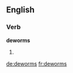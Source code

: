 ==English==

===Verb===
'''deworms'''

# {{third-person singular of|deworm}}

[[de:deworms]]
[[fr:deworms]]